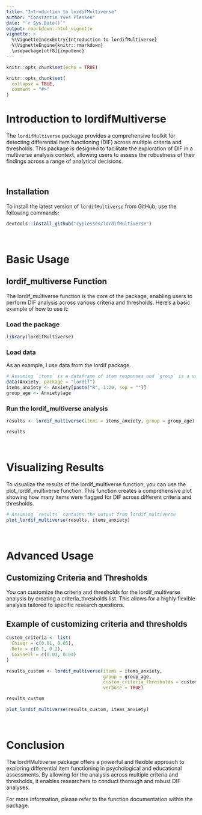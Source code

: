 ```yaml
---
title: "Introduction to lordifMultiverse"
author: "Constantin Yves Plessen"
date: "`r Sys.Date()`"
output: rmarkdown::html_vignette
vignette: >
  %\VignetteIndexEntry{Introduction to lordifMultiverse}
  %\VignetteEngine{knitr::rmarkdown}
  \usepackage[utf8]{inputenc}
---
```


```r
knitr::opts_chunk$set(echo = TRUE)

knitr::opts_chunk$set(
  collapse = TRUE,
  comment = "#>"
)
```


# Introduction to lordifMultiverse

The `lordifMultiverse` package provides a comprehensive toolkit for detecting differential item functioning (DIF) across multiple criteria and thresholds. This package is designed to facilitate the exploration of DIF in a multiverse analysis context, allowing users to assess the robustness of their findings across a range of analytical decisions.

<br>

## Installation

To install the latest version of `lordifMultiverse` from GitHub, use the following commands:

```r
devtools::install_github("cyplessen/lordifMultiverse")
```

<br>

# Basic Usage

## lordif_multiverse Function

The lordif_multiverse function is the core of the package, enabling users to perform DIF analysis across various criteria and thresholds. Here's a basic example of how to use it:

### Load the package
```r
library(lordifMultiverse)
```


### Load data

As an example, I use data from the lordif package.
```r
# Assuming `items` is a dataframe of item responses and `group` is a vector defining group memberships
data(Anxiety, package = "lordif")
items_anxiety <- Anxiety[paste("R", 1:29, sep = "")]
group_age <- Anxiety$age
```

### Run the lordif_multiverse analysis
```r
results <- lordif_multiverse(items = items_anxiety, group = group_age)
```


```r
results
```

<br>

# Visualizing Results

To visualize the results of the lordif_multiverse function, you can use the plot_lordif_multiverse function. This function creates a comprehensive plot showing how many items were flagged for DIF across different criteria and thresholds.

```r
# Assuming `results` contains the output from lordif_multiverse
plot_lordif_multiverse(results, items_anxiety)
```

<br>

# Advanced Usage

## Customizing Criteria and Thresholds

You can customize the criteria and thresholds for the lordif_multiverse analysis by creating a criteria_thresholds list. This allows for a highly flexible analysis tailored to specific research questions.

## Example of customizing criteria and thresholds 

```r
custom_criteria <- list(
  Chisqr = c(0.01, 0.05),
  Beta = c(0.1, 0.2),
  CoxSnell = c(0.03, 0.04)
)

results_custom <- lordif_multiverse(items = items_anxiety, 
                                    group = group_age, 
                                    custom_criteria_thresholds = custom_criteria, 
                                    verbose = TRUE)
```


```r
results_custom

plot_lordif_multiverse(results_custom, items_anxiety)
```

<br>

# Conclusion

The lordifMultiverse package offers a powerful and flexible approach to exploring differential item functioning in psychological and educational assessments. By allowing for the analysis across multiple criteria and thresholds, it enables researchers to conduct thorough and robust DIF analyses.

For more information, please refer to the function documentation within the package.